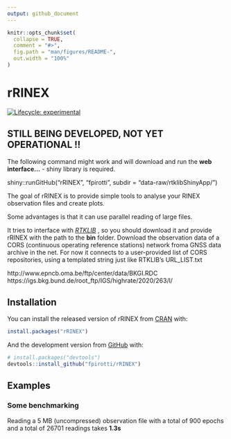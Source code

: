 ```yaml
---
output: github_document
---
```


<!-- README.md is generated from README.Rmd. Please edit that file -->

```r
knitr::opts_chunk$set(
  collapse = TRUE,
  comment = "#>",
  fig.path = "man/figures/README-",
  out.width = "100%"
)
```


# rRINEX

<!-- badges: start -->
[![Lifecycle: experimental](https://img.shields.io/badge/lifecycle-experimental-orange.svg)](https://lifecycle.r-lib.org/articles/stages.html#experimental)
<!-- badges: end -->

## STILL BEING DEVELOPED, NOT YET OPERATIONAL !!

The following command might work and will download and run the **web interface...** - shiny library is required.

shiny::runGitHub("rRINEX", "fpirotti", subdir = "data-raw/rtklibShinyApp/")

The goal of rRINEX is to provide simple tools to analyse your RINEX observation files and create plots.    


Some advantages is that it can use parallel reading of large files.


It tries to interface with [*RTKLIB*](http://www.rtklib.com){target=_blank}
, so you should download it and provide rRINEX with the path to the **bin** folder. 
Download the observation data of a CORS (continuous operating reference stations) network froma GNSS data archive in the net. For now it connects to a user-provided list of CORS repositories, using a templated string just like RTKLIB's URL_LIST.txt

http://www.epncb.oma.be/ftp/center/data/BKGI.RDC
https://igs.bkg.bund.de/root_ftp/IGS/highrate/2020/263/l/


## Installation    

You can install the released version of rRINEX from [CRAN](https://CRAN.R-project.org) with:

``` r
install.packages("rRINEX")
```

And the development version from [GitHub](https://github.com/) with:

``` r
# install.packages("devtools")
devtools::install_github("fpirotti/rRINEX")
```

## Examples

### Some benchmarking

Reading a 5 MB (uncompressed) observation file with a total of 900 epochs and
a total of 26701 readings takes **1.3s**



